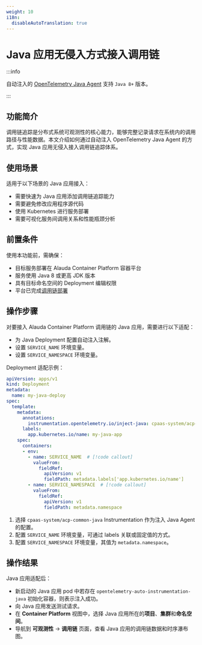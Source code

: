 ```yaml
---
weight: 10
i18n:
  disableAutoTranslation: true
---
```


# Java 应用无侵入方式接入调用链

:::info

自动注入的 [OpenTelemetry Java Agent](https://github.com/open-telemetry/opentelemetry-java-instrumentation) 支持 `Java 8+` 版本。

:::

## 功能简介

调用链追踪是分布式系统可观测性的核心能力，能够完整记录请求在系统内的调用路径与性能数据。本文介绍如何通过自动注入 OpenTelemetry Java Agent 的方式，实现 Java 应用无侵入接入调用链追踪体系。

## 使用场景

适用于以下场景的 Java 应用接入：

- 需要快速为 Java 应用添加调用链追踪能力
- 需要避免修改应用程序源代码
- 使用 Kubernetes 进行服务部署
- 需要可视化服务间调用关系和性能瓶颈分析

## 前置条件

使用本功能前，需确保：

- 目标服务部署在 Alauda Container Platform 容器平台
- 服务使用 Java 8 或更高 JDK 版本
- 具有目标命名空间的 Deployment 编辑权限
- 平台已完成[调用链部署](../installation.mdx)

## 操作步骤

对要接入 Alauda Container Platform 调用链的 Java 应用，需要进行以下适配：

- 为 Java Deployment 配置自动注入注解。
- 设置 `SERVICE_NAME` 环境变量。
- 设置 `SERVICE_NAMESPACE` 环境变量。

Deployment 适配示例：

```yaml
apiVersion: apps/v1
kind: Deployment
metadata:
  name: my-java-deploy
spec:
  template:
    metadata:
      annotations:
        instrumentation.opentelemetry.io/inject-java: cpaas-system/acp-common-java  # [!code callout]
      labels:
        app.kubernetes.io/name: my-java-app
    spec:
      containers:
      - env:
        - name: SERVICE_NAME  # [!code callout]
          valueFrom:
            fieldRef:
              apiVersion: v1
              fieldPath: metadata.labels['app.kubernetes.io/name']
        - name: SERVICE_NAMESPACE  # [!code callout]
          valueFrom:
            fieldRef:
              apiVersion: v1
              fieldPath: metadata.namespace
```

<Callouts>

1. 选择 `cpaas-system/acp-common-java` Instrumentation 作为注入 Java Agent 的配置。
2. 配置 `SERVICE_NAME` 环境变量，可通过 labels 关联或固定值的方式。
3. 配置 `SERVICE_NAMESPACE` 环境变量，其值为 `metadata.namespace`。

</Callouts>

## 操作结果

Java 应用适配后：

* 新启动的 Java 应用 pod 中若存在 `opentelemetry-auto-instrumentation-java` 初始化容器，则表示注入成功。
* 向 Java 应用发送测试请求。
* 在 **Container Platform** 视图中，选择 Java 应用所在的**项目**、**集群**和**命名空间**。
* 导航到 **可观测性** -> **调用链** 页面，查看 Java 应用的调用链数据和时序瀑布图。
